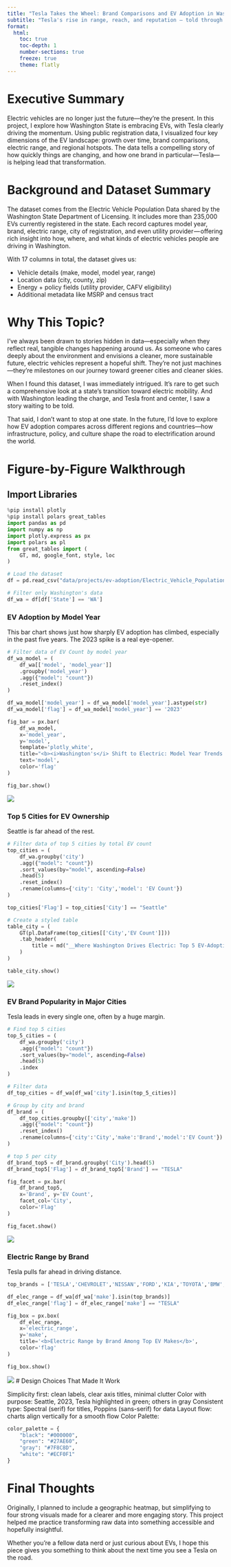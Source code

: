```yaml
---
title: "Tesla Takes the Wheel: Brand Comparisons and EV Adoption in Washington"
subtitle: "Tesla's rise in range, reach, and reputation — told through data"
format:
  html:
    toc: true
    toc-depth: 1
    number-sections: true
    freeze: true
    theme: flatly
---
```


# Executive Summary

Electric vehicles are no longer just the future—they're the present. In this project, I explore how Washington State is embracing EVs, with Tesla clearly driving the momentum. Using public registration data, I visualized four key dimensions of the EV landscape: growth over time, brand comparisons, electric range, and regional hotspots. The data tells a compelling story of how quickly things are changing, and how one brand in particular—Tesla—is helping lead that transformation.

# Background and Dataset Summary

The dataset comes from the Electric Vehicle Population Data shared by the Washington State Department of Licensing. It includes more than 235,000 EVs currently registered in the state. Each record captures model year, brand, electric range, city of registration, and even utility provider — offering rich insight into how, where, and what kinds of electric vehicles people are driving in Washington.

With 17 columns in total, the dataset gives us:

- Vehicle details (make, model, model year, range)  
- Location data (city, county, zip)  
- Energy + policy fields (utility provider, CAFV eligibility)  
- Additional metadata like MSRP and census tract  

# Why This Topic?

I've always been drawn to stories hidden in data—especially when they reflect real, tangible changes happening around us. As someone who cares deeply about the environment and envisions a cleaner, more sustainable future, electric vehicles represent a hopeful shift. They're not just machines—they're milestones on our journey toward greener cities and cleaner skies.

When I found this dataset, I was immediately intrigued. It's rare to get such a comprehensive look at a state's transition toward electric mobility. And with Washington leading the charge, and Tesla front and center, I saw a story waiting to be told.

That said, I don't want to stop at one state. In the future, I'd love to explore how EV adoption compares across different regions and countries—how infrastructure, policy, and culture shape the road to electrification around the world.

# Figure-by-Figure Walkthrough

## Import Libraries

```python
%pip install plotly
%pip install polars great_tables
import pandas as pd
import numpy as np
import plotly.express as px
import polars as pl
from great_tables import (
    GT, md, google_font, style, loc
)

# Load the dataset
df = pd.read_csv("data/projects/ev-adoption/Electric_Vehicle_Population_Data.csv")

# Filter only Washington's data
df_wa = df[df['State'] == 'WA']
```

### EV Adoption by Model Year

This bar chart shows just how sharply EV adoption has climbed, especially in the past five years. The 2023 spike is a real eye-opener.

```python
# Filter data of EV Count by model year
df_wa_model = (
    df_wa[['model', 'model_year']]
    .groupby('model_year')
    .agg({"model": "count"})
    .reset_index()
)

df_wa_model['model_year'] = df_wa_model['model_year'].astype(str)
df_wa_model['flag'] = df_wa_model['model_year'] == '2023'

fig_bar = px.bar(
    df_wa_model,  
    x='model_year',
    y='model', 
    template='plotly_white',
    title="<b><i>Washington's</i> Shift to Electric: Model Year Trends in EV Adoption</b>",
    text='model',
    color='flag'
)

fig_bar.show()
```

![](../images/projects/ev-adoption/bar_3_no_yaxis.png)

### Top 5 Cities for EV Ownership

Seattle is far ahead of the rest.

```python
# Filter data of top 5 cities by total EV count
top_cities = (
    df_wa.groupby('city')
    .agg({"model": "count"})
    .sort_values(by="model", ascending=False)
    .head(5)
    .reset_index()
    .rename(columns={'city': 'City','model': 'EV Count'})
)

top_cities['Flag'] = top_cities['City'] == "Seattle"

# Create a styled table
table_city = (
    GT(pl.DataFrame(top_cities[['City','EV Count']]))
    .tab_header(
        title = md("__Where Washington Drives Electric: Top 5 EV-Adopting Cities__")
    )
)

table_city.show()
```

![](../images/projects/ev-adoption/table3.png)

### EV Brand Popularity in Major Cities

Tesla leads in every single one, often by a huge margin.

```python
# Find top 5 cities
top_5_cities = (
    df_wa.groupby('city')
    .agg({"model": "count"})
    .sort_values(by="model", ascending=False)
    .head(5)
    .index
)

# Filter data
df_top_cities = df_wa[df_wa['city'].isin(top_5_cities)]

# Group by city and brand
df_brand = (
    df_top_cities.groupby(['city','make'])
    .agg({"model": "count"})
    .reset_index()
    .rename(columns={'city':'City','make':'Brand','model':'EV Count'})
)

# top 5 per city
df_brand_top5 = df_brand.groupby('City').head(5)
df_brand_top5['Flag'] = df_brand_top5['Brand'] == "TESLA"

fig_facet = px.bar(
    df_brand_top5,
    x='Brand', y='EV Count',
    facet_col='City',
    color='Flag'
)

fig_facet.show()
```

![](../images/projects/ev-adoption/facet_h_1.png)

### Electric Range by Brand

Tesla pulls far ahead in driving distance.

```python
top_brands = ['TESLA','CHEVROLET','NISSAN','FORD','KIA','TOYOTA','BMW','HYUNDAI','JEEP','VOLKSWAGEN']

df_elec_range = df_wa[df_wa['make'].isin(top_brands)]
df_elec_range['flag'] = df_elec_range['make'] == "TESLA"

fig_box = px.box(
    df_elec_range, 
    x='electric_range', 
    y='make',
    title='<b>Electric Range by Brand Among Top EV Makes</b>',
    color='flag'
)

fig_box.show()
```


![](../images/projects/ev-adoption/box_h_2.png)
# Design Choices That Made It Work

Simplicity first: clean labels, clear axis titles, minimal clutter
Color with purpose: Seattle, 2023, Tesla highlighted in green; others in gray
Consistent type: Spectral (serif) for titles, Poppins (sans-serif) for data
Layout flow: charts align vertically for a smooth flow
Color Palette:

```python
color_palette = {
    "black": "#000000", 
    "green": "#27AE60", 
    "gray": "#7F8C8D", 
    "white": "#ECF0F1"
}
```

# Final Thoughts

Originally, I planned to include a geographic heatmap, but simplifying to four strong visuals made for a clearer and more engaging story. This project helped me practice transforming raw data into something accessible and hopefully insightful.

Whether you're a fellow data nerd or just curious about EVs, I hope this piece gives you something to think about the next time you see a Tesla on the road.